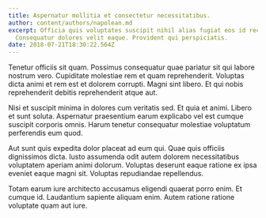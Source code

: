 ```yaml
---
title: Aspernatur mollitia et consectetur necessitatibus.
author: content/authors/napolean.md
excerpt: Officia quis voluptates suscipit nihil alias fugiat eos id recusandae.
  Consequatur dolores velit eaque. Provident qui perspiciatis.
date: 2018-07-21T18:30:22.564Z
---
```

Tenetur officiis sit quam. Possimus consequatur quae pariatur sit qui labore nostrum vero. Cupiditate molestiae rem et quam reprehenderit. Voluptas dicta animi et rem est et dolorem corrupti. Magni sint libero. Et qui nobis reprehenderit debitis reprehenderit atque aut.
 Nisi et suscipit minima in dolores cum veritatis sed. Et quia et animi. Libero et sunt soluta. Aspernatur praesentium earum explicabo vel est cumque suscipit corporis omnis. Harum tenetur consequatur molestiae voluptatum perferendis eum quod.
 Aut sunt quis expedita dolor placeat ad eum qui. Quae quis officiis dignissimos dicta. Iusto assumenda odit autem dolorem necessitatibus voluptatem aperiam animi dolorum. Voluptas deserunt eaque ratione ex ipsa eveniet eaque magni sit. Voluptas repudiandae repellendus.
 Totam earum iure architecto accusamus eligendi quaerat porro enim. Et cumque id. Laudantium sapiente aliquam enim. Autem ratione ratione voluptate quam aut iure.